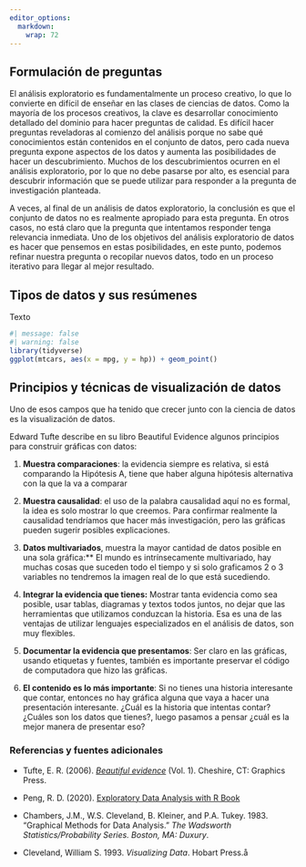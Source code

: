 ```yaml
---
editor_options: 
  markdown: 
    wrap: 72
---
```



## Formulación de preguntas

El análisis exploratorio es fundamentalmente un proceso creativo, lo que
lo convierte en difícil de enseñar en las clases de ciencias de datos.
Como la mayoría de los procesos creativos, la clave es desarrollar
conocimiento detallado del dominio para hacer preguntas de calidad. Es
difícil hacer preguntas reveladoras al comienzo del análisis porque no
sabe qué conocimientos están contenidos en el conjunto de datos, pero
cada nueva pregunta expone aspectos de los datos y aumenta las
posibilidades de hacer un descubrimiento. Muchos de los descubrimientos
ocurren en el análisis exploratorio, por lo que no debe pasarse por
alto, es esencial para descubrir información que se puede utilizar para
responder a la pregunta de investigación planteada.

A veces, al final de un análisis de datos exploratorio, la conclusión es
que el conjunto de datos no es realmente apropiado para esta pregunta.
En otros casos, no está claro que la pregunta que intentamos responder
tenga relevancia inmediata. Uno de los objetivos del análisis
exploratorio de datos es hacer que pensemos en estas posibilidades, en
este punto, podemos refinar nuestra pregunta o recopilar nuevos datos,
todo en un proceso iterativo para llegar al mejor resultado.

## Tipos de datos y sus resúmenes

Texto

```r
#| message: false
#| warning: false
library(tidyverse)
ggplot(mtcars, aes(x = mpg, y = hp)) + geom_point()
```

## Principios y técnicas de visualización de datos

Uno de esos campos que ha tenido que crecer junto con la ciencia de
datos es la visualización de datos.

Edward Tufte describe en su libro Beautiful Evidence algunos principios
para construir gráficas con datos:

1.  **Muestra comparaciones**: la evidencia siempre es relativa, si está
    comparando la Hipótesis A, tiene que haber alguna hipótesis
    alternativa con la que la va a comparar

2.  **Muestra causalidad**: el uso de la palabra causalidad aquí no es
    formal, la idea es solo mostrar lo que creemos. Para confirmar
    realmente la causalidad tendríamos que hacer más investigación, pero
    las gráficas pueden sugerir posibles explicaciones.

3.  **Datos multivariados**, muestra la mayor cantidad de datos posible en
    una sola gráfica:** El mundo es intrínsecamente multivariado, hay
    muchas cosas que suceden todo el tiempo y si solo graficamos 2 o 3
    variables no tendremos la imagen real de lo que está sucediendo.

4.  **Integrar la evidencia que tienes:** Mostrar tanta evidencia como
    sea posible, usar tablas, diagramas y textos todos juntos, no dejar
    que las herramientas que utilizamos conduzcan la historia. Esa es
    una de las ventajas de utilizar lenguajes especializados en el
    análisis de datos, son muy flexibles. 

5.  **Documentar la evidencia que presentamos**: Ser claro en las
    gráficas, usando etiquetas y fuentes, también es importante
    preservar el código de computadora que hizo las gráficas. 

6.  **El contenido es lo más importante**: Si no tienes una historia
    interesante que contar, entonces no hay gráfica alguna que vaya a
    hacer una presentación interesante. ¿Cuál es la historia que
    intentas contar? ¿Cuáles son los datos que tienes?, luego pasamos a
    pensar ¿cuál es la mejor manera de presentar eso?

### Referencias y fuentes adicionales

-   Tufte, E. R. (2006). [*Beautiful
    evidence*](https://www.edwardtufte.com/tufte/books_be) (Vol. 1).
    Cheshire, CT: Graphics Press.

-   Peng, R. D. (2020). [Exploratory Data Analysis with R
    Book](https://bookdown.org/rdpeng/exdata/)

-   Chambers, J.M., W.S. Cleveland, B. Kleiner, and P.A. Tukey. 1983.
    "Graphical Methods for Data Analysis." *The Wadsworth
    Statistics/Probability Series. Boston, MA: Duxury*.

-   Cleveland, William S. 1993. *Visualizing Data*. Hobart Press.å
